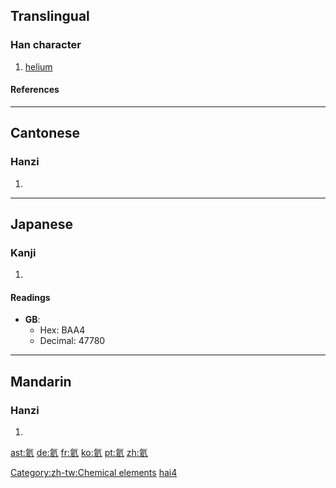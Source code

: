 ==Translingual==
===Han character===
{{Han char|rn=84|rad=气|as=06|sn=10|four=8081<sub>7</sub>|canj=人弓卜女人 (ONYVO)}}
# [[helium]]
====References====
{{Han ref|kx=0599.151|dkj=17063|dj=0992.030|hdz=32011.120|uh=6C26|ud=27686|bh=AEF3|bd=44787}}

----
==Cantonese==
===Hanzi===
{{yue-hanzi|jyut=|y=hoi6}}
# {{defn|Cantonese}}

----
==Japanese==
===Kanji===
{{ja-kanji|grade=|rs=气06}}
# {{defn|Japanese}} 
====Readings====
{{ja-readings|on=[[がい]] (gai)|kun=}}



* '''GB''':
** Hex: BAA4
** Decimal: 47780

----
==Mandarin==
===Hanzi===
{{cmn-hanzi|pin=[[hài]] (hai4)|wg=hai<sup>4</sup>}}
# {{defn|Mandarin}}



[[Category:zh-tw:Chemical elements]]
[[Category:zh-cn:Chemical elements|hai4]]

[[ast:氦]]
[[de:氦]]
[[fr:氦]]
[[ko:氦]]
[[pt:氦]]
[[zh:氦]]